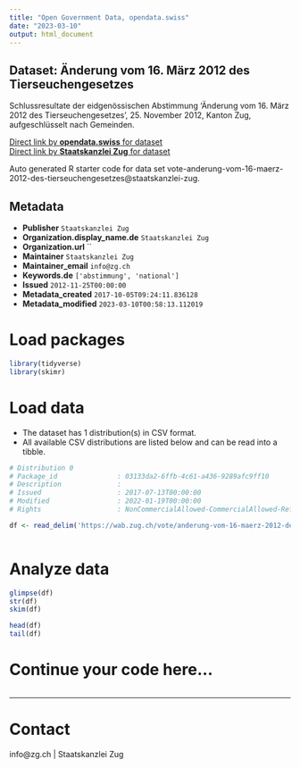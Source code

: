 ```yaml
---
title: "Open Government Data, opendata.swiss"
date: "2023-03-10"
output: html_document
---
```


## Dataset: Änderung vom 16. März 2012 des Tierseuchengesetzes

Schlussresultate der eidgenössischen Abstimmung 'Änderung vom 16. März 2012 des Tierseuchengesetzes', 25. November 2012, Kanton Zug, aufgeschlüsselt nach Gemeinden.

[Direct link by **opendata.swiss** for dataset](https://opendata.swiss/de/dataset/anderung-vom-16-marz-2012-des-tierseuchengesetzes)<br>
[Direct link by **Staatskanzlei Zug** for dataset](https://wab.zug.ch/vote/anderung-vom-16-maerz-2012-des-tierseuchengesetzes/data)

Auto generated R starter code for data set vote-anderung-vom-16-maerz-2012-des-tierseuchengesetzes@staatskanzlei-zug.

## Metadata

- **Publisher** `Staatskanzlei Zug`
- **Organization.display_name.de** `Staatskanzlei Zug`
- **Organization.url** ``
- **Maintainer** `Staatskanzlei Zug`
- **Maintainer_email** `info@zg.ch`
- **Keywords.de** `['abstimmung', 'national']`
- **Issued** `2012-11-25T00:00:00`
- **Metadata_created** `2017-10-05T09:24:11.836128`
- **Metadata_modified** `2023-03-10T00:58:13.112019`


# Load packages

```r

library(tidyverse)
library(skimr)

```

# Load data

-   The dataset has 1 distribution(s) in CSV format.
-   All available CSV distributions are listed below and can be read into a tibble.

```r

# Distribution 0
# Package_id               : 03133da2-6ffb-4c61-a436-9289afc9ff10
# Description              : 
# Issued                   : 2017-07-13T00:00:00
# Modified                 : 2022-01-19T00:00:00
# Rights                   : NonCommercialAllowed-CommercialAllowed-ReferenceRequired

df <- read_delim('https://wab.zug.ch/vote/anderung-vom-16-maerz-2012-des-tierseuchengesetzes/data-csv')



```

# Analyze data

```r

glimpse(df)
str(df)
skim(df)

head(df)
tail(df)

```

# Continue your code here...

```r

```

------------------------------------------------------------------------

# Contact

info@zg.ch | Staatskanzlei Zug
